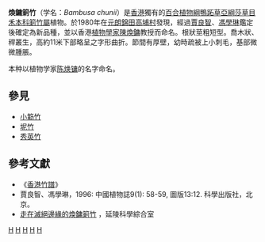 {{Speciesbox 
| taxon = Bambusa chunii 
| status = NE
| status_system = IUCN3.1
| authority =  [[賈良智|L.C.Chia]] et [[馮學琳|H. L. Fung]], 1983
}}
'''煥鏞箣竹'''（学名：''Bambusa chunii''）是[[香港|香港]]獨有的[[百合植物綱|百合植物綱]][[鴨跖草亞綱|鴨跖草亞綱]][[莎草目|莎草目]][[禾本科|禾本科]][[箣竹屬|箣竹屬]]植物。於1980年在[[元朗|元朗]][[錦田|錦田]][[高埔村|高埔村]]發現，經過[[賈良智|賈良智]]、[[馮學琳|馮學琳]]鑑定後確定為新品種，並以香港[[植物學家|植物學家]][[陳煥鏞|陳煥鏞]]教授而命名。根狀莖粗短型。喬木狀、稈叢生，高約11米下部略呈之字形曲折。節間有厚壁，幼時疏被上小刺毛，基部微微腫脹。

本种以植物学家[[陈焕镛|陈焕镛]]的名字命名。

==參見==
* [[小簕竹|小簕竹]]
* [[坭竹|坭竹]]
* [[秀英竹|秀英竹]]

==參考文獻==
*《[[香港竹譜|香港竹譜]]》
* 賈良智、馮學琳，1996: 中國植物誌9(1): 58-59, 圖版13:12. 科學出版社，北京。
* [http://www.ngensis.com/insecta/halpe.htm 走在滅絕邊緣的煥鏞箣竹] {{Wayback|url=http://www.ngensis.com/insecta/halpe.htm |date=20191115084939 }}，延陵科學綜合室

[[Category:喬木|H]]
[[Category:簕竹属|H]]
[[Category:香港植物|H]]
[[Category:香港特有植物|H]]
[[Category:1983年描述的植物|H]]